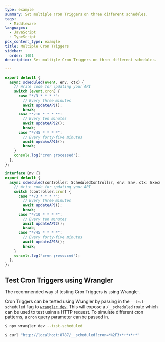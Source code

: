 ```yaml
---
type: example
summary: Set multiple Cron Triggers on three different schedules.
tags:
  - Middleware
languages:
  - JavaScript
  - TypeScript
pcx_content_type: example
title: Multiple Cron Triggers
sidebar:
  order: 1001
description: Set multiple Cron Triggers on three different schedules.

---
```



<Tabs> <TabItem label="JavaScript" icon="seti:javascript">

```js
export default {
  async scheduled(event, env, ctx) {
    // Write code for updating your API
    switch (event.cron) {
      case "*/3 * * * *":
        // Every three minutes
        await updateAPI();
        break;
      case "*/10 * * * *":
        // Every ten minutes
        await updateAPI2();
        break;
      case "*/45 * * * *":
        // Every forty-five minutes
        await updateAPI3();
        break;
    }
    console.log("cron processed");
  },
};
```

</TabItem> <TabItem label="TypeScript" icon="seti:typescript">

```ts
interface Env {}
export default {
  async scheduled(controller: ScheduledController, env: Env, ctx: ExecutionContext) {
    // Write code for updating your API
    switch (controller.cron) {
      case "*/3 * * * *":
        // Every three minutes
        await updateAPI();
        break;
      case "*/10 * * * *":
        // Every ten minutes
        await updateAPI2();
        break;
      case "*/45 * * * *":
        // Every forty-five minutes
        await updateAPI3();
        break;
    }
    console.log("cron processed");
  },
};
```

</TabItem> </Tabs>

## Test Cron Triggers using Wrangler

The recommended way of testing Cron Triggers is using Wrangler.

Cron Triggers can be tested using Wrangler by passing in the `--test-scheduled` flag to [`wrangler dev`](/workers/wrangler/commands/#dev). This will expose a `/__scheduled` route which can be used to test using a HTTP request. To simulate different cron patterns, a `cron` query parameter can be passed in.

```sh
$ npx wrangler dev --test-scheduled

$ curl "http://localhost:8787/__scheduled?cron=*%2F3+*+*+*+*"
```
